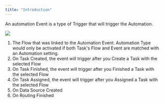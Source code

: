 ```yaml
---
title: "Introduction"
---
```


An automation Event is a type of Trigger that will trigger the Automation.

![](https://t3837933.p.clickup-attachments.com/t3837933/fb5f4292-a92e-4335-a8f3-b931f44f6bb2/automation%20event.png)

1. The Flow that was linked to the Automation Event. Automation Type would only be activated if both Task's Flow and Event are matched with an Automation setting.
2. On Task Created, the event will trigger after you Create a Task with the selected Flow
3. On Task Finished, the event will trigger after you Finished a Task with the selected Flow
4. On Task Assigned, the event will trigger after you Assigned a Task with the selected Flow
5. On Data Source Created
6. On Routing Finished